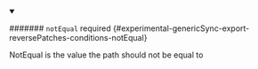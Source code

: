 
<details className="config-field" data-expandable="false" open>
<summary>

####### `notEqual` <span className="config-field-required" data-required="false">required</span> <span className="config-field-type"></span> <span className="config-field-default"></span> <span className="config-field-enum"></span> {#experimental-genericSync-export-reversePatches-conditions-notEqual}

NotEqual is the value the path should not be equal to

</summary>



</details>
